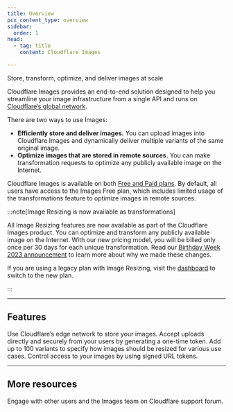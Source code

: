 ```yaml
---
title: Overview
pcx_content_type: overview
sidebar:
  order: 1
head:
  - tag: title
    content: Cloudflare Images

---
```



<Description>

Store, transform, optimize, and deliver images at scale 
</Description>

<Plan type="all" />

Cloudflare Images provides an end-to-end solution designed to help you streamline your image infrastructure from a single API and runs on [Cloudflare’s global network](https://www.cloudflare.com/network/).

There are two ways to use Images:

- **Efficiently store and deliver images.** You can upload images into Cloudflare Images and dynamically deliver multiple variants of the same original image.
- **Optimize images that are stored in remote sources.** You can make transformation requests to optimize any publicly available image on the Internet.

Cloudflare Images is available on both [Free and Paid plans](/images/pricing/). By default, all users have access to the Images Free plan, which includes limited usage of the transformations feature to optimize images in remote sources.

:::note[Image Resizing is now available as transformations]

All Image Resizing features are now available as part of the Cloudflare Images product. You can optimize and transform any publicly available image on the Internet. With our new pricing model, you will be billed only once per 30 days for each unique transformation. Read our [Birthday Week 2023 announcement](https://blog.cloudflare.com/merging-images-and-image-resizing/) to learn more about why we made these changes.

If you are using a legacy plan with Image Resizing, visit the [dashboard](https://dash.cloudflare.com/) to switch to the new plan.


:::

***

## Features

<Feature header="Storage" href="/images/upload-images/">
Use Cloudflare’s edge network to store your images.


</Feature>

<Feature header="Direct creator upload" href="/images/upload-images/direct-creator-upload/">
Accept uploads directly and securely from your users by generating a one-time token. 
</Feature>

<Feature header="Variants" href="/images/transform-images" cta="Create variants by transforming images">
Add up to 100 variants to specify how images should be resized for various use cases. 
</Feature>

<Feature header="Signed URLs" href="/images/manage-images/serve-images/serve-private-images" cta="Serve private images">
Control access to your images by using signed URL tokens. 
</Feature>

***

## More resources

<CardGrid>

<LinkTitleCard title="Community Forum" href="https://community.cloudflare.com/c/developers/images/63" icon="open-book">

Engage with other users and the Images team on Cloudflare support forum. 
</LinkTitleCard>

</CardGrid>
